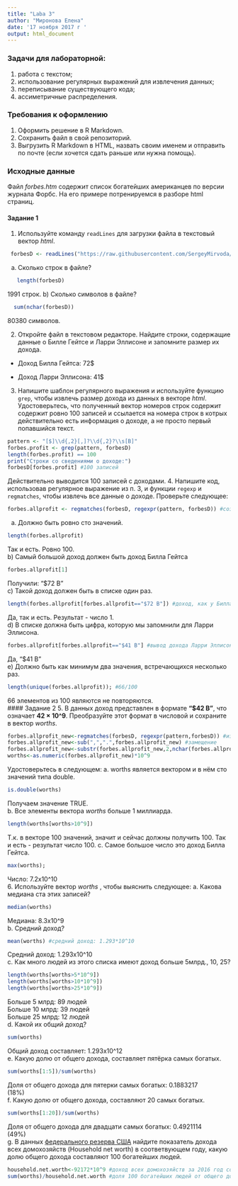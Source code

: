 ```yaml
---
title: "Laba 3"
author: "Миронова Елена"
date: '17 ноября 2017 г '
output: html_document
---
```


### Задачи для лабораторной: 
1. работа с текстом;
2. использование регулярных выражений для извлечения данных;
3. переписывание существующего кода;
4. ассиметричные распределения.

### Требования к оформлению
1. Оформить решение в R Markdown. 
2. Сохранить файл в свой репозиторий.
3. Выгрузить R Markdown в HTML, назвать своим именем и отправить по почте (если хочется сдать раньше или нужна помощь).

### Исходные данные
Файл _forbes.htm_ содержит список богатейших американцев по версии журнала Форбс.
На его примере потренируемся в разборе html страниц.

#### Задание 1
1. Используйте команду ``readLines`` для загрузки файла в текстовый вектор _html_.

```r
 forbesD <- readLines("https://raw.githubusercontent.com/SergeyMirvoda/MD-DA-2017/master/data/forbes.htm")
```
   a) Сколько строк в файле?
```r
   length(forbesD) 
```
1991 строк.
   b) Сколько символов в файле?
```r
  sum(nchar(forbesD)) 
```
80380 символов.
  
2. Откройте файл в текстовом редакторе. Найдите строки, содержащие данные о Билле Гейтсе и Ларри Эллисоне и запомните размер их дохода.

* Доход Билла Гейтса: 72$

* Доход Ларри Эллисона: 41$   

3. Напишите шаблон регулярного выражения и используйте функцию ``grep``, чтобы извлечь размер дохода из данных в векторе _html_.
Удостоверьтесь, что полученный вектор номеров строк содержит содержит ровно 100 записей и ссылается на номера строк в котрых действительно есть
информация о доходе, а не просто первый попавшийся текст.
```r
pattern <- "[$]\\d{,2}[,]?\\d{,2}?\\s[B]"
forbes.profit <- grep(pattern, forbesD)
length(forbes.profit) == 100
print("Строки со сведениями о доходе:")
forbesD[forbes.profit] #100 записей
```
Действительно выводится 100 записей с доходами.
4. Напишите код, использовав регулярное выражение из п. 3, и функции ``regexp`` и ``regmatches``, чтобы извлечь все данные о доходе.
Проверьте следующее:
```r
forbes.allprofit <- regmatches(forbesD, regexpr(pattern, forbesD)) #создание вектора доходов
```
   a) Должно быть ровно сто значений.
```r
length(forbes.allprofit)
```   
Так и есть. Ровно 100.   
   b) Самый большой доход должен быть доход Билла Гейтса
```r
forbes.allprofit[1]
```   
Получили: "$72 B"     
   c) Такой доход должен быть в списке один раз.
```r
length(forbes.allprofit[forbes.allprofit=="$72 B"]) #доход, как у Билла Гейтса, встречается только 1 раз
```   
Да, так и есть. Результат - число 1.    
   d) В списке должна быть цифра, которую мы запомнили для Ларри Эллисона.
```r
forbes.allprofit[forbes.allprofit=="$41 B"] #вывод дохода Ларри Эллисона
```   
Да, "$41 B"    
   e) Должно быть как минимум два значения, встречающихся несколько раз.  
```r
length(unique(forbes.allprofit)); #66/100
``` 
66 элементов из 100 являются не повторяются.      
#### Задание 2
5. В данных доход представлен в формате **"$42 B"**, что означает **42 × 10^9**.
Преобразуйте этот формат в числовой и сохраните в вектор _worths_. 
```r
forbes.allprofit_new<-regmatches(forbesD, regexpr(pattern,forbesD)) #извлечение совпадений
forbes.allprofit_new<-sub(",",".",forbes.allprofit_new) #замещение
forbes.allprofit_new<-substr(forbes.allprofit_new,2,nchar(forbes.allprofit_new)-2) 
worths<-as.numeric(forbes.allprofit_new)*10^9
``` 
Удостоверьтесь в следующем:
   a. worths является вектором и в нём сто значений типа double.
```r
is.double(worths)
``` 
Получаем значение TRUE.    
   b. Все элементы вектора _worths_ больше 1 миллиарда.
```r
length(worths[worths>10^9])
``` 
Т.к. в векторе 100 значений, значит и сейчас должны получить 100.
Так и есть - результат число 100.
   c. Самое большое число это доход Билла Гейтса.
```r
max(worths); 
``` 
Число: 7.2х10^10    
6. Используйте вектор _worths_ , чтобы выяснить следующее:
   a. Какова медиана ста этих записей?
```r
median(worths) 
``` 
Медиана: 8.3х10^9      
   b. Средний доход?
```r
mean(worths) #средний доход: 1.293*10^10
``` 
Средний доход: 1.293х10^10    
   c. Как много людей из этого списка имеют доход больше 5млрд., 10, 25?
```r
length(worths[worths>5*10^9])
length(worths[worths>10*10^9])
length(worths[worths>25*10^9])
``` 
Больше 5 млрд: 89 людей       
Больше 10 млрд: 39 людей     
Больше 25 млрд: 12 людей     
    d. Какой их общий доход?
```r
sum(worths) 
``` 
Общий доход составляет: 1.293х10^12    
   e. Какую долю от общего дохода, составляет пятёрка самых богатых.
```r
sum(worths[1:5])/sum(worths) 
``` 
Доля от общего дохода для пятерки самых богатых: 0.1883217    
(18%)     
   f. Какую долю от общего дохода, составляют 20 самых богатых.
```r
sum(worths[1:20])/sum(worths) 
``` 
Доля от общего дохода для двадцати самых богатых: 0.4921114   
(49%)      
   g. В данных [федерального резерва США](https://www.federalreserve.gov/releases/z1/current/z1.pdf) найдите
   показатель дохода всех домохозяйств (Household net worth) в соответвующем году, какую долю
   общего дохода составляют 100 богатейших людей. 
```r
household.net.worth<-92172*10^9 #доход всех домохозяйств за 2016 год составил 92172 млрд.
sum(worths)/household.net.worth #доля 100 богатейших людей от общего дохода всех домохозяйств: 0.01402812
``` 
